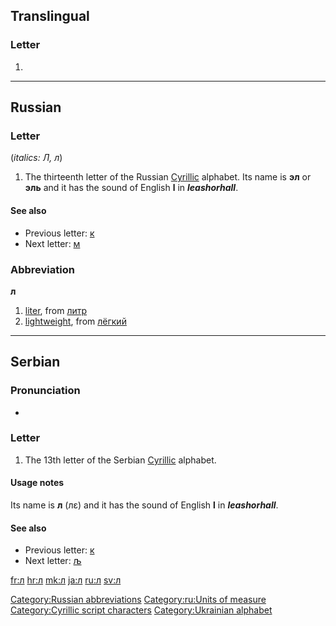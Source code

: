 {{also|Л|Л.|л.}}
{{Cyrillic character info|hex=43b|name=CYRILLIC SMALL LETTER EL}}
==Translingual==
{{wikipedia}}

===Letter===
{{mul-letter|upper=Л|lower=л|script=Cyrl}}

# {{defn|Translingual}}

----

==Russian==

===Letter===
{{infl|ru|letter|lower case||upper case|Л}} (''italics: Л, л'')

# The thirteenth letter of the Russian [[Cyrillic]] alphabet. Its name is '''эл''' {{IPAchar|(ɛl)}} or '''эль''' {{IPAchar|(ɛl’)}} and it has the sound of English '''l''' in '''''l'''eash'' or ''ha'''ll'''''.

====See also====
* Previous letter: [[к#Russian|к]]
* Next letter: [[м#Russian|м]]

===Abbreviation===
'''л'''

# [[liter]], from [[литр]]
# [[lightweight]], from [[лёгкий]]

[[Category:Russian abbreviations]]
[[Category:ru:Units of measure]]

----

==Serbian==

===Pronunciation===
* {{qualifier|phoneme}} {{IPA|/l/|lang=sr}}

===Letter===
{{infl|sr|letter|lower case||upper case|Л}}

# The 13th letter of the Serbian [[Cyrillic]] alphabet.

====Usage notes====
Its name is '''л''' (лɛ) and it has the sound of English '''l''' in '''''l'''eash'' or ''ha'''ll'''''.

====See also====
* Previous letter: [[к#Serbian|к]]
* Next letter: [[љ#Serbian|љ]]

[[Category:Cyrillic script characters]]
[[Category:Ukrainian alphabet]]

[[fr:л]]
[[hr:л]]
[[mk:л]]
[[ja:л]]
[[ru:л]]
[[sv:л]]